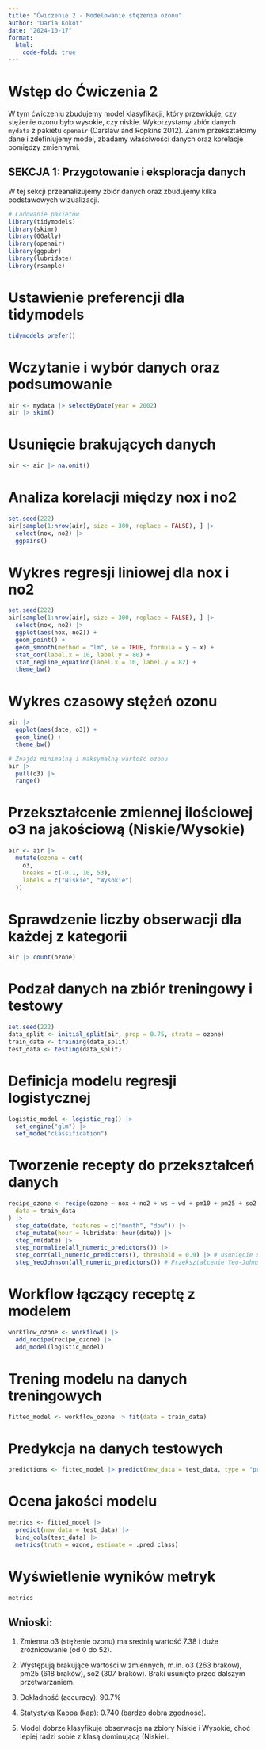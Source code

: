 ```yaml
---
title: "Ćwiczenie 2 - Modelowanie stężenia ozonu"
author: "Daria Kokot"
date: "2024-10-17"
format:
  html:
    code-fold: true
---
```


# Wstęp do Ćwiczenia 2

W tym ćwiczeniu zbudujemy model klasyfikacji, który przewiduje, czy stężenie ozonu było wysokie, czy niskie. Wykorzystamy zbiór danych `mydata` z pakietu `openair` (Carslaw and Ropkins 2012). Zanim przekształcimy dane i zdefiniujemy model, zbadamy właściwości danych oraz korelacje pomiędzy zmiennymi.

## SEKCJA 1: Przygotowanie i eksploracja danych

W tej sekcji przeanalizujemy zbiór danych oraz zbudujemy kilka podstawowych wizualizacji.

```r
# Ładowanie pakietów
library(tidymodels)
library(skimr)
library(GGally)
library(openair)
library(ggpubr)
library(lubridate)
library(rsample)
```

# Ustawienie preferencji dla tidymodels
```r
tidymodels_prefer()
```

# Wczytanie i wybór danych oraz podsumowanie
```r
air <- mydata |> selectByDate(year = 2002)
air |> skim()
```

# Usunięcie brakujących danych
```r
air <- air |> na.omit()
```

# Analiza korelacji między nox i no2
```r
set.seed(222)
air[sample(1:nrow(air), size = 300, replace = FALSE), ] |>
  select(nox, no2) |>
  ggpairs()
```

# Wykres regresji liniowej dla nox i no2
```r
set.seed(222)
air[sample(1:nrow(air), size = 300, replace = FALSE), ] |>
  select(nox, no2) |>
  ggplot(aes(nox, no2)) +
  geom_point() +
  geom_smooth(method = "lm", se = TRUE, formula = y ~ x) +
  stat_cor(label.x = 10, label.y = 80) +
  stat_regline_equation(label.x = 10, label.y = 82) +
  theme_bw()
```

# Wykres czasowy stężeń ozonu
```r
air |>
  ggplot(aes(date, o3)) +
  geom_line() +
  theme_bw()
```


```r
# Znajdz minimalną i maksymalną wartość ozonu
air |>
  pull(o3) |>
  range()
```

# Przekształcenie zmiennej ilościowej o3 na jakościową (Niskie/Wysokie)
```r
air <- air |>
  mutate(ozone = cut(
    o3,
    breaks = c(-0.1, 10, 53),
    labels = c("Niskie", "Wysokie")
  ))
```

# Sprawdzenie liczby obserwacji dla każdej z kategorii
```r
air |> count(ozone)
```

# Podzał danych na zbiór treningowy i testowy
```r
set.seed(222)
data_split <- initial_split(air, prop = 0.75, strata = ozone)
train_data <- training(data_split)
test_data <- testing(data_split)
```

# Definicja modelu regresji logistycznej
```r
logistic_model <- logistic_reg() |>
  set_engine("glm") |>
  set_mode("classification")
```

# Tworzenie recepty do przekształceń danych
```r
recipe_ozone <- recipe(ozone ~ nox + no2 + ws + wd + pm10 + pm25 + so2 + co + date,
  data = train_data
) |>
  step_date(date, features = c("month", "dow")) |>
  step_mutate(hour = lubridate::hour(date)) |>
  step_rm(date) |>
  step_normalize(all_numeric_predictors()) |>
  step_corr(all_numeric_predictors(), threshold = 0.9) |> # Usunięcie skorelowanych zmiennych
  step_YeoJohnson(all_numeric_predictors()) # Przekształcenie Yeo-Johnson dla zmiennych numerycznych
```

# Workflow łączący receptę z modelem
```r
workflow_ozone <- workflow() |>
  add_recipe(recipe_ozone) |>
  add_model(logistic_model)
```

# Trening modelu na danych treningowych
```r
fitted_model <- workflow_ozone |> fit(data = train_data)
```

# Predykcja na danych testowych
```r
predictions <- fitted_model |> predict(new_data = test_data, type = "prob")
```

# Ocena jakości modelu
```r
metrics <- fitted_model |>
  predict(new_data = test_data) |>
  bind_cols(test_data) |>
  metrics(truth = ozone, estimate = .pred_class)
```

# Wyświetlenie wyników metryk
```r
metrics
```

## Wnioski:
1. Zmienna o3 (stężenie ozonu) ma średnią wartość 7.38 i duże zróżnicowanie (od 0 do 52).
 
2. Występują brakujące wartości w zmiennych, m.in. o3 (263 braków), pm25 (618 braków), so2 (307 braków). Braki usunięto przed dalszym przetwarzaniem.

3. Dokładność (accuracy): 90.7%

4. Statystyka Kappa (kap): 0.740 (bardzo dobra zgodność).

5. Model dobrze klasyfikuje obserwacje na zbiory Niskie i Wysokie, choć lepiej radzi sobie z klasą dominującą (Niskie).

